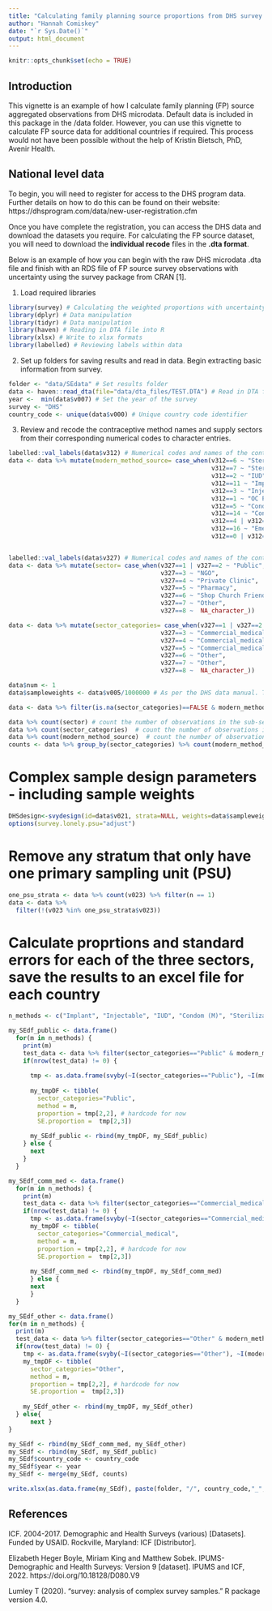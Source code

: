 ```yaml
---
title: "Calculating family planning source proportions from DHS survey microdata"
author: "Hannah Comiskey"
date: "`r Sys.Date()`"
output: html_document
---
```


```r
knitr::opts_chunk$set(echo = TRUE)
```

## Introduction

This vignette is an example of how I calculate family planning (FP) source aggregated observations from DHS microdata. Default data is included in this package in the /data folder. However, you can use this vignette to calculate FP source data for additional countries if required. This process would not have been possible without the help of Kristin Bietsch, PhD, Avenir Health. 

## National level data

To begin, you will need to register for access to the DHS program data. Further details on how to do this can be found on their website: https://dhsprogram.com/data/new-user-registration.cfm

Once you have complete the registration, you can access the DHS data and download the datasets you require. For calculating the FP source dataset, you will need to download the **individual recode** files in the **.dta format**. 

Below is an example of how you can begin with the raw DHS microdata .dta file and finish with an RDS file of FP source survey observations with uncertainty using the survey package from CRAN [1]. 

1. Load required libraries 
```r
library(survey) # Calculating the weighted proportions with uncertainty
library(dplyr) # Data manipulation
library(tidyr) # Data manipulation
library(haven) # Reading in DTA file into R 
library(xlsx) # Write to xlsx formats
library(labelled) # Reviewing labels within data
```


2. Set up folders for saving results and read in data. Begin extracting basic information from survey.
```r
folder <- "data/SEdata" # Set results folder
data <- haven::read_dta(file="data/dta_files/TEST.DTA") # Read in DTA file downloaded from DHS program data
year <-  min(data$v007) # Set the year of the survey
survey <- "DHS"
country_code <- unique(data$v000) # Unique country code identifier
```

3. Review and recode the contraceptive method names and supply sectors from their corresponding numerical codes to character entries.

```r
labelled::val_labels(data$v312) # Numerical codes and names of the contraceptive method used
data <- data %>% mutate(modern_method_source= case_when(v312==6 ~ "Sterilization (F)",
                                                        v312==7 ~ "Sterilization (M)",
                                                        v312==2 ~ "IUD",
                                                        v312==11 ~ "Implant",
                                                        v312==3 ~ "Injectable",
                                                        v312==1 ~ "OC Pills",
                                                        v312==5 ~ "Condom (M)",
                                                        v312==14 ~ "Condom (F)",
                                                        v312==4 | v312==15 | v312== 17 | v312== 18 | v312== 19 | v312== 20 ~ "Other Modern Methods",
                                                        v312==16 ~ "Emergency contraception",
                                                        v312==0 | v312==8 | v312==9 | v312==10 | v312==12 ~ "None"))


labelled::val_labels(data$v327) # Numerical codes and names of the contraceptive method supplier used
data <- data %>% mutate(sector= case_when(v327==1 | v327==2 ~ "Public",
                                          v327==3 ~ "NGO",
                                          v327==4 ~ "Private Clinic",
                                          v327==5 ~ "Pharmacy",
                                          v327==6 ~ "Shop Church Friend",
                                          v327==7 ~ "Other",
                                          v327==8 ~  NA_character_))

data <- data %>% mutate(sector_categories= case_when(v327==1 | v327==2 ~ "Public", # Further aggregate the sources into Public, private commercial medical and private other sectors
                                          v327==3 ~ "Commercial_medical",
                                          v327==4 ~ "Commercial_medical",
                                          v327==5 ~ "Commercial_medical",
                                          v327==6 ~ "Other",
                                          v327==7 ~ "Other",
                                          v327==8 ~  NA_character_))
```

```r
data$num <- 1
data$sampleweights <- data$v005/1000000 # As per the DHS data manual. This is the sample weights for each observation.

data <- data %>% filter(is.na(sector_categories)==FALSE & modern_method_source %in% c("Implant", "Injectable", "OC Pills", "Sterilization (F)", "Sterilization (M)", "Condom (M)", "Condom (F)", "IUD","Other Modern Methods", "Emergency contraception"))

data %>% count(sector) # count the number of observations in the sub-sectors
data %>% count(sector_categories)  # count the number of observations in the sectors (public, commercial medical and other)
data %>% count(modern_method_source)  # count the number of observations for each of the methods
counts <- data %>% group_by(sector_categories) %>% count(modern_method_source) %>% rename(method = modern_method_source)

```

# Complex sample design parameters - including sample weights

```r
DHSdesign<-svydesign(id=data$v021, strata=NULL, weights=data$sampleweights, data=data, nest=TRUE) # reflect the sample weights when calculating the observations. Some regions are densely populated and sampled, therefore these observations are down-weighted to allow for sparser regions.
options(survey.lonely.psu="adjust")
```


# Remove any stratum that only have one primary sampling unit (PSU)

```r
one_psu_strata <- data %>% count(v023) %>% filter(n == 1)
data <- data %>%
  filter(!(v023 %in% one_psu_strata$v023))
```


# Calculate proprtions and standard errors for each of the three sectors, save the results to an excel file for each country

```r

n_methods <- c("Implant", "Injectable", "IUD", "Condom (M)", "Sterilization (F)", "OC Pills", "Emergency contraception", "Other Modern Methods")

my_SEdf_public <- data.frame()
  for(m in n_methods) {
    print(m)
    test_data <- data %>% filter(sector_categories=="Public" & modern_method_source==m)
    if(nrow(test_data) != 0) {
      
      tmp <- as.data.frame(svyby(~I(sector_categories=="Public"), ~I(modern_method_source==m), design=DHSdesign, svyciprop))
      
      my_tmpDF <- tibble(
        sector_categories="Public",
        method = m,
        proportion = tmp[2,2], # hardcode for now
        SE.proportion =  tmp[2,3]) 
      
      my_SEdf_public <- rbind(my_tmpDF, my_SEdf_public) 
    } else {
      next
    }
  }

my_SEdf_comm_med <- data.frame()
  for(m in n_methods) {
    print(m)
    test_data <- data %>% filter(sector_categories=="Commercial_medical" & modern_method_source==m)
    if(nrow(test_data) != 0) { 
      tmp <- as.data.frame(svyby(~I(sector_categories=="Commercial_medical"), ~I(modern_method_source==m), design=DHSdesign, svyciprop))
      my_tmpDF <- tibble(
        sector_categories="Commercial_medical",
        method = m,
        proportion = tmp[2,2], # hardcode for now
        SE.proportion =  tmp[2,3])
      
      my_SEdf_comm_med <- rbind(my_tmpDF, my_SEdf_comm_med)
      } else { 
      next
      }
  }

my_SEdf_other <- data.frame()
for(m in n_methods) {
  print(m)
  test_data <- data %>% filter(sector_categories=="Other" & modern_method_source==m)
  if(nrow(test_data) != 0) { 
    tmp <- as.data.frame(svyby(~I(sector_categories=="Other"), ~I(modern_method_source==m), design=DHSdesign, svyciprop))
    my_tmpDF <- tibble(
      sector_categories="Other",
      method = m,
      proportion = tmp[2,2], # hardcode for now
      SE.proportion =  tmp[2,3]) 
    
    my_SEdf_other <- rbind(my_tmpDF, my_SEdf_other)
  } else{ 
      next }
}

my_SEdf <- rbind(my_SEdf_comm_med, my_SEdf_other)
my_SEdf <- rbind(my_SEdf, my_SEdf_public) 
my_SEdf$country_code <- country_code
my_SEdf$year <- year
my_SEdf <- merge(my_SEdf, counts)

write.xlsx(as.data.frame(my_SEdf), paste(folder, "/", country_code,"_", year, "_SEdf.xlsx" , sep=""))

```

## References
ICF. 2004-2017. Demographic and Health Surveys (various) [Datasets]. Funded by USAID. Rockville, Maryland: ICF [Distributor].

Elizabeth Heger Boyle, Miriam King and Matthew Sobek. IPUMS-Demographic and Health Surveys: Version 9 [dataset]. IPUMS and ICF, 2022. https://doi.org/10.18128/D080.V9

Lumley T (2020). “survey: analysis of complex survey samples.” R package version 4.0. 

